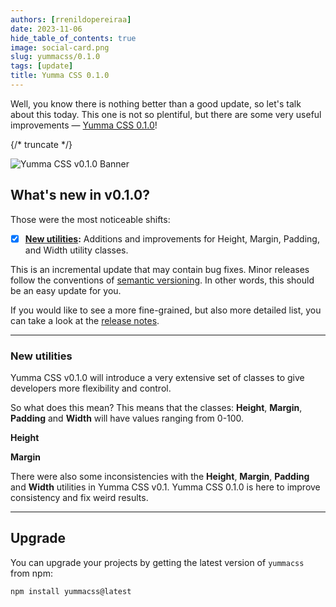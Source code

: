 ```yaml
---
authors: [rrenildopereiraa]
date: 2023-11-06
hide_table_of_contents: true
image: social-card.png
slug: yummacss/0.1.0
tags: [update]
title: Yumma CSS 0.1.0
---
```




Well, you know there is nothing better than a good update, so let's talk about this today. This one is not so plentiful, but there are some very useful improvements — [Yumma CSS 0.1.0](https://github.com/yumma-lib/yumma-css/releases/tag/v0.1.0)!

{/* truncate */}

![Yumma CSS v0.1.0 Banner](banner.png)

## What's new in v0.1.0?

Those were the most noticeable shifts:

- [x] **[New utilities](#new-utilities):** Additions and improvements for Height, Margin, Padding, and Width utility classes.

This is an incremental update that may contain bug fixes. Minor releases follow the conventions of [semantic versioning](https://docs.npmjs.com/about-semantic-versioning). In other words, this should be an easy update for you.

If you would like to see a more fine-grained, but also more detailed list, you can take a look at the [release notes](https://github.com/yumma-lib/yumma-css/releases/tag/v0.1.0).

---

### New utilities

Yumma CSS v0.1.0 will introduce a very extensive set of classes to give developers more flexibility and control. 

So what does this mean? This means that the classes: **Height**, **Margin**, **Padding** and **Width** will have values ranging from 0-100.

**Height**

<Tabs>
  <TabItem value="now" label="Now">
    <ClassList
      baseClassName='h-'
      propertyNames={['height']}
      range={100}
      increment={0.25}
      unit='rem'
    />
  </TabItem>
  <TabItem value="then" label="Then">
    <ClassList
      classData={[
        {
          className: 'h-0',
          properties: [
            'height: 0rem;'
          ]
        },
        {
          className: 'h-1',
          properties: [
            'height: 0.25rem;'
          ]
        },
        {
          className: 'h-2',
          properties: [
            'height: 0.5rem;'
          ]
        },
        {
          className: 'h-3',
          properties: [
            'height: 1rem;'
          ]
        },
        {
          className: 'h-4',
          properties: [
            'height: 1.5rem;'
          ]
        },
        {
          className: 'h-5',
          properties: [
            'height: 2rem;'
          ]
        },
        {
          className: 'h-10',
          properties: [
            'height: 4.5rem;'
          ]
        },
        {
          className: 'h-20',
          properties: [
            'height: 9.5rem;'
          ]
        },
        {
          className: 'h-30',
          properties: [
            'height: 14.5rem;'
          ]
        },
        {
          className: 'h-40',
          properties: [
            'height: 19.5rem;'
          ]
        },
        {
          className: 'h-50',
          properties: [
            'height: 24.5rem;'
          ]
        },
        {
          className: 'h-55',
          properties: [
            'height: 25rem;'
          ]
        },
        {
          className: 'h-60',
          properties: [
            'height: 25.5rem;'
          ]
        },
        {
          className: 'h-65',
          properties: [
            'height: 26rem;'
          ]
        },
        {
          className: 'h-70',
          properties: [
            'height: 26.5rem;'
          ]
        },
        {
          className: 'h-75',
          properties: [
            'height: 27rem;'
          ]
        },
        {
          className: 'h-80',
          properties: [
            'height: 27.5rem;'
          ]
        },
        {
          className: 'h-85',
          properties: [
            'height: 28rem;'
          ]
        },
        {
          className: 'h-90',
          properties: [
            'height: 28.5rem;'
          ]
        },
        {
          className: 'h-95',
          properties: [
            'height: 29rem;'
          ]
        },
        {
          className: 'h-100',
          properties: [
            'height: 29.5rem;'
          ]
        }
      ]}
    />
  </TabItem>
</Tabs>

**Margin**

<Tabs>
  <TabItem value="now" label="Now">
    <ClassList
      baseClassName='m-'
      propertyNames={['margin']}
      range={100}
      increment={0.75}
      unit='rem'
    />
  </TabItem>
  <TabItem value="then" label="Then">
    <ClassList
      classData={[
        {
          className: 'm-0',
          properties: ['margin: 0rem;']
        },
        {
          className: 'm-1',
          properties: ['margin: 0.75rem;']
        },
        {
          className: 'm-2',
          properties: ['margin: 1.5rem;']
        },
        {
          className: 'm-3',
          properties: ['margin: 3rem;']
        },
        {
          className: 'm-4',
          properties: ['margin: 4.5rem;']
        },
        {
          className: 'm-5',
          properties: ['margin: 6rem;']
        },
        {
          className: 'm-10',
          properties: ['margin: 13.5rem;']
        },
        {
          className: 'm-20',
          properties: ['margin: 28.5rem;']
        },
        {
          className: 'm-30',
          properties: ['margin: 43.5rem;']
        },
        {
          className: 'm-40',
          properties: ['margin: 58.5rem;']
        },
        {
          className: 'm-50',
          properties: ['margin: 73.5rem;']
        },
        {
          className: 'm-55',
          properties: ['margin: 75rem;']
        },
        {
          className: 'm-60',
          properties: ['margin: 76.5rem;']
        },
        {
          className: 'm-65',
          properties: ['margin: 78rem;']
        },
        {
          className: 'm-70',
          properties: ['margin: 79.5rem;']
        },
        {
          className: 'm-75',
          properties: ['margin: 81rem;']
        },
        {
          className: 'm-80',
          properties: ['margin: 82.5rem;']
        },
        {
          className: 'm-85',
          properties: ['margin: 84rem;']
        },
        {
          className: 'm-90',
          properties: ['margin: 85.5rem;']
        },
        {
          className: 'm-95',
          properties: ['margin: 87rem;']
        },
        {
          className: 'm-100',
          properties: ['margin: 88.5rem;']
        },
        {
          className: 'm-auto',
          properties: ['margin: auto;']
        }
      ]}
    />
  </TabItem>
</Tabs>

There were also some inconsistencies with the **Height**, **Margin**, **Padding** and **Width** utilities in Yumma CSS v0.1. Yumma CSS 0.1.0 is here to improve consistency and fix weird results.

---

## Upgrade

You can upgrade your projects by getting the latest version of `yummacss` from npm:

```bash
npm install yummacss@latest
```